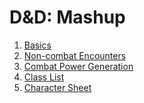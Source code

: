 
# D&D: Mashup

1. [Basics](/rules/basics)
2. [Non-combat Encounters](/rules/non-combat)
3. [Combat Power Generation](/classsurvey)
4. [Class List](/class/list)
5. [Character Sheet](/rules/character-sheet)